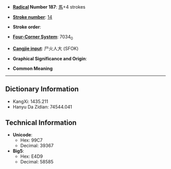 * '''[[Wiktionary:Chinese radical index| Radical]] Number 187''': [[Wiktionary:Chinese radical index 馬|馬]]+4 strokes

* '''[[Wiktionary:Chinese total strokes index|Stroke number]]''': [[Wiktionary:Chinese total strokes index 14|14]]

* '''Stroke order''': 

* '''[[Wiktionary:Chinese four corner index|Four-Corner System]]''': 7034<sub>0</sub>

* '''[[Wiktionary:Chinese Cangjie index|Cangjie input]]''': 尸火人大 (SFOK)

* '''Graphical Significance and Origin''': 

* '''Common Meaning'''

----

== Dictionary Information ==

* KangXi: 1435.211
* Hanyu Da Zidian: 74544.041

== Technical Information ==

* '''Unicode''':
** Hex: 99C7
** Decimal: 39367
* '''Big5''':
** Hex: E4D9
** Decimal: 58585